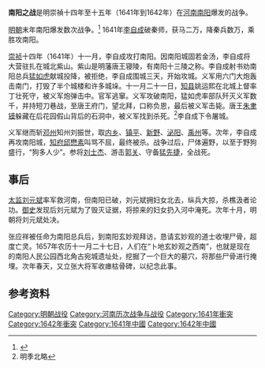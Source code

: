 {{about|明末时李自成與明朝官军的战役|南北朝南齐和北魏的战役|南阳之战 (497年)|唐朝安史之乱战役|南陽之戰 (唐朝)|1939年抗日战争的战役|南陽戰鬥}}
'''南阳之战'''是明崇禎十四年至十五年（1641年到1642年）在[[河南|河南]][[南阳|南阳]]爆发的战争。

[[明朝|明朝]]末年南阳爆发数次战争。<ref>{{cite web |url=http://www.hxlsw.com/artis/20070809/21157.asp |title=第四节农民战争与明朝的灭亡 |publisher=Hxlsw.com |date= |accessdate=2012-03-04 |deadurl=yes |archiveurl=https://web.archive.org/web/20120425210838/http://www.hxlsw.com/artis/20070809/21157.asp |archivedate=2012-04-25 }}</ref> 1641年[[李自成|李自成]]破秦师，获马二万，降秦兵数万，乘胜攻南阳。

[[崇祯|崇祯]]十四年（1641年）十一月，李自成攻打南阳。因南阳城固若金汤，李自成将大营驻扎在城北紫山。紫山是明藩唐王寝陵，有南阳十三陵之称。李自成射书劝南阳总兵[[猛如虎|猛如虎]]献城投降，被拒绝，李自成围城三天，开始攻城。义军用六门大炮轰击南门，打毁了半个城楼和许多城垛。十一月二十一日，[[知县|知县]]姚运熙在北城上督率丁壮死守，被义军炮弹击中。官军逃窜。义军攻破南阳，猛如虎率部队歼灭义军数千，并持短刀巷战，至唐王府门，望北拜，口称负恩，最后被义军击毙。唐王[[朱聿镆|朱聿镆]]躲藏在后花园假山背后的石洞中，被义军找到杀死。<ref>明季北略</ref>李自成下令屠城。

义军继而斩[[邓州|邓州]]知州刘振世，取[[内乡|内乡]]、[[镇平|镇平]]、[[新野|新野]]、[[泌阳|泌阳]]、[[禹州|禹州]]等。次年，李自成再攻南阳城，[[知府|知府]][[邱懋素|邱懋素]]叫骂不屈，最终被杀。战争过后，尸体遍野，以至于野狗盛行，“狗多人少”。参将[[刘士杰|刘士杰]]、游击[[郭关|郭关]]、守备[[猛先捷|猛先捷]]，全战死。

== 事后 ==
[[太监|太监]][[刘元斌|刘元斌]]率军救河南，但南阳已破，刘元斌拥妇女北去，纵兵大掠，杀樵汲者论功。[[御史|御史]]发现后刘元斌为了毁灭证据，将掠来的妇女扔入河中淹死。次年十月，明朝将刘元斌处决。

张应祥被任命为南阳总兵后，到南阳玄妙观拜访，恳请玄妙观的道士收埋尸骨，超度亡灵。1657年农历十一月二十七日，人们在“卜地玄妙观之西南”，也就是现在的南阳人民公园西北角古宛城遗址处，挖掘了一个巨大的墓穴，将那些尸骨进行掩埋。次年春天，又立张大将军收瘗枯骨碑，以纪念此事。

==参考资料==
{{reflist}}

[[Category:明朝战役|Category:明朝战役]]
[[Category:河南历次战争与战役|Category:河南历次战争与战役]]
[[Category:1641年衝突|Category:1641年衝突]]
[[Category:1642年衝突|Category:1642年衝突]]
[[Category:1641年中國|Category:1641年中國]]
[[Category:1642年中國|Category:1642年中國]]